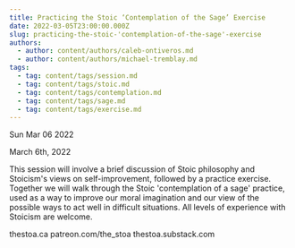 ```yaml
---
title: Practicing the Stoic ‘Contemplation of the Sage’ Exercise
date: 2022-03-05T23:00:00.000Z
slug: practicing-the-stoic-'contemplation-of-the-sage'-exercise
authors:
  - author: content/authors/caleb-ontiveros.md
  - author: content/authors/michael-tremblay.md
tags:
  - tag: content/tags/session.md
  - tag: content/tags/stoic.md
  - tag: content/tags/contemplation.md
  - tag: content/tags/sage.md
  - tag: content/tags/exercise.md
---
```






Sun Mar 06 2022

March 6th, 2022

This session will involve a brief discussion of Stoic philosophy and Stoicism's views on self-improvement, followed by a practice exercise. Together we will walk through the Stoic 'contemplation of a sage' practice, used as a way to improve our moral imagination and our view of the possible ways to act well in difficult situations. All levels of experience with Stoicism are welcome.

thestoa.ca
patreon.com/the_stoa
thestoa.substack.com


